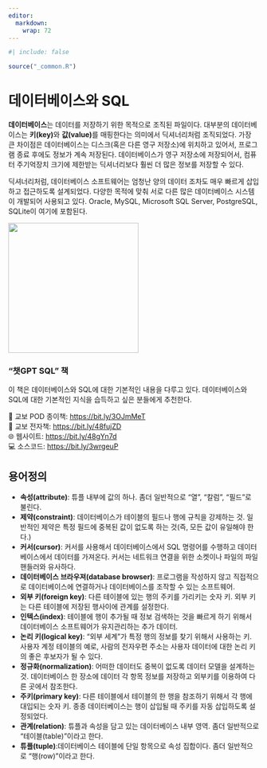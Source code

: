 ```yaml
---
editor: 
  markdown: 
    wrap: 72
---
```


```r
#| include: false

source("_common.R")
```

# 데이터베이스와 SQL {#r-db}

::: grid
::: g-col-8
**데이터베이스**는 데이터를 저장하기 위한 목적으로 조직된 파일이다.
대부분의 데이터베이스는 **키(key)**와 **값(value)**를 매핑한다는
의미에서 딕셔너리처럼 조직되었다. 가장 큰 차이점은 데이터베이스는
디스크(혹은 다른 영구 저장소)에 위치하고 있어서, 프로그램 종료 후에도
정보가 계속 저장된다. 데이터베이스가 영구 저장소에 저장되어서, 컴퓨터
주기억장치 크기에 제한받는 딕셔너리보다 훨씬 더 많은 정보를 저장할 수
있다.

딕셔너리처럼, 데이터베이스 소프트웨어는 엄청난 양의 데이터 조차도 매우
빠르게 삽입하고 접근하도록 설계되었다. 다양한 목적에 맞춰 서로 다른 많은
데이터베이스 시스템이 개발되어 사용되고 있다. Oracle, MySQL, Microsoft
SQL Server, PostgreSQL, SQLite이 여기에 포함된다.
:::

::: g-col-4
![](images/cover_sql.jpg){fig-align="center" width="261"}
:::
:::

::: callout-tip
### "챗GPT SQL" 책

이 책은 데이터베이스와 SQL에 대한 기본적인 내용을 다루고 있다.
데이터베이스와 SQL에 대한 기본적인 지식을 습득하고 싶은 분들에게
추천한다.

📘 교보 POD 종이책: <https://bit.ly/3OJmMeT> <br> 📗 교보 전자책:
<https://bit.ly/48fujZD> <br> 🌐 웹사이트: <https://bit.ly/48gYn7d> <br>
💻 소스코드: <https://bit.ly/3wrgeuP>
:::

## 용어정의 {#db-terminology}

-   **속성(attribute)**: 튜플 내부에 값의 하나. 좀더 일반적으로 "열",
    "칼럼", "필드"로 불린다.
\index{속성}    
-   **제약(constraint)**: 데이터베이스가 테이블의 필드나 행에 규칙을
    강제하는 것. 일반적인 제약은 특정 필드에 중복된 값이 없도록 하는
    것(즉, 모든 값이 유일해야 한다.)
\index{제약}    
-   **커서(cursor)**: 커서를 사용해서 데이터베이스에서 SQL 명령어를
    수행하고 데이터베이스에서 데이터를 가져온다. 커서는 네트워크 연결을
    위한 소켓이나 파일의 파일 핸들러와 유사하다.
\index{커서}    
-   **데이터베이스 브라우져(database browser)**: 프로그램을 작성하지
    않고 직접적으로 데이터베이스에 연결하거나 데이터베이스를 조작할 수
    있는 소프트웨어.
\index{데이터베이스 브라우져}    
-   **외부 키(foreign key)**: 다른 테이블에 있는 행의 주키를 가리키는
    숫자 키. 외부 키는 다른 테이블에 저장된 행사이에 관계를 설정한다.
\index{외부 키}    
-   **인텍스(index)**: 테이블에 행이 추가될 때 정보 검색하는 것을 빠르게
    하기 위해서 데이터베이스 소프트웨어가 유지관리하는 추가 데이터.
\index{인텍스}    
-   **논리 키(logical key)**: "외부 세계"가 특정 행의 정보를 찾기 위해서
    사용하는 키. 사용자 계정 테이블의 예로, 사람의 전자우편 주소는
    사용자 데이터에 대한 논리 키의 좋은 후보자가 될 수 있다.
\index{논리 키}    
-   **정규화(normalization)**: 어떠한 데이터도 중복이 없도록 데이터
    모델을 설계하는 것. 데이터베이스 한 장소에 데이터 각 항목 정보를
    저장하고 외부키를 이용하여 다른 곳에서 참조한다.
\index{정규화}    
-   **주키(primary key)**: 다른 테이블에서 테이블의 한 행을 참조하기
    위해서 각 행에 대입되는 숫자 키. 종종 데이터베이스는 행이 삽입될 때
    주키를 자동 삽입하도록 설정되었다.
\index{주키}    
-   **관계(relation)**: 튜플과 속성을 담고 있는 데이터베이스 내부 영역.
    좀더 일반적으로 "테이블(table)"이라고 한다.
\index{관계}    
-   **튜플(tuple)**:데이터베이스 테이블에 단일 항목으로 속성 집합이다.
    좀더 일반적으로 "행(row)"이라고 한다.
\index{튜플}    
